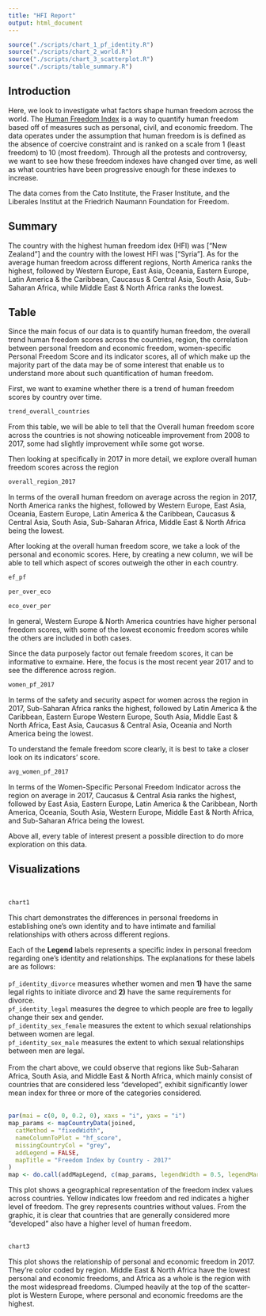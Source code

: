```yaml
---
title: "HFI Report"
output: html_document
---
```


```r
source("./scripts/chart_1_pf_identity.R")
source("./scripts/chart_2_world.R")
source("./scripts/chart_3_scatterplot.R")
source("./scripts/table_summary.R")
```

## Introduction
Here, we look to investigate what factors shape human freedom across the world. The [Human Freedom Index](https://www.kaggle.com/gsutters/the-human-freedom-index) is a way to quantify human freedom based off of measures such as personal, civil, and economic freedom. The data operates under the assumption that human freedom is is defined as the absence of coercive constraint and is ranked on a scale from 1 (least freedom) to 10 (most freedom). Through all the protests and controversy, we want to see how these freedom indexes have changed over time, as well as what countries have been progressive enough for these indexes to increase.

The data comes from the Cato Institute, the Fraser Institute, and the Liberales Institut at the Friedrich Naumann Foundation for Freedom.

## Summary
The country with the highest human freedom idex (HFI) was ["New Zealand"] and the country with the lowest HFI was ["Syria"]. As for the average human freedom across different regions, North America ranks the highest, followed by Western Europe, East Asia, Oceania, 
Eastern Europe, Latin America & the Caribbean, Caucasus & Central Asia, South Asia, Sub-Saharan Africa, while Middle East & North Africa ranks the lowest. 

## Table
Since the main focus of our data is to quantify human freedom, the overall trend human freedom scores across the countries, region, the correlation between personal freedom and economic freedom, women-specific Personal Freedom Score and its indicator scores, all of which make up the majority part of the data may be of some interest that enable us to understand more about such quantification of human freedom.  

First, we want to examine whether there is a trend of human freedom scores by country over time.  
```r
trend_overall_countries
```
From this table, we will be able to tell that the Overall human freedom score across the countries is not showing noticeable improvement from 2008 to 2017, some had slightly improvement while some got worse.  

Then looking at specifically in 2017 in more detail, we explore overall human freedom scores across the region  
```r
overall_region_2017
```
In terms of the overall human freedom on average across the region in 2017,
North America ranks the highest, followed by Western Europe, East Asia, Oceania, Eastern Europe, Latin America & the Caribbean, Caucasus & Central Asia, South Asia, Sub-Saharan Africa, Middle East & North Africa being the lowest.  

After looking at the overall human freedom score, we take a look of the personal and economic scores. Here, by creating a new column, we will be able to tell which aspect of scores outweigh the other in each country.  
```r
ef_pf

per_over_eco

eco_over_per
```
In general, Western Europe & North America countries have higher personal freedom scores, with some of the lowest economic freedom scores while the others are included in both cases.    

Since the data purposely factor out female freedom scores, it can be informative to exmaine. Here, the focus is the most recent year 2017 and to see the difference across region.  
```r
women_pf_2017
```
In terms of the safety and security aspect for women across the region in 2017, Sub-Saharan Africa ranks the highest, followed by Latin America & the Caribbean, Eastern Europe Western Europe, South Asia, Middle East & North Africa, East Asia, Caucasus & Central Asia, Oceania and North America being the lowest.  

To understand the female freedom score clearly, it is best to take a closer look on its indicators' score.  
```r
avg_women_pf_2017
```
In terms of the Women-Specific Personal Freedom Indicator across the region on average in 2017, Caucasus & Central Asia ranks the highest, followed by East Asia, Eastern Europe, Latin America & the Caribbean, North America, Oceania, South Asia, Western Europe, Middle East & North Africa, and Sub-Saharan Africa being the lowest.  

Above all, every table of interest present a possible direction to do more exploration on this data.

## Visualizations
<br>
```r
chart1
```

This chart demonstrates the differences in personal freedoms in establishing one’s own identity and to have intimate and familial relationships with others across different
regions.

Each of the **Legend** labels represents a specific index in personal freedom regarding one's identity and relationships. The explanations for these labels are as follows:
<br>
<br>
`pf_identity_divorce` measures whether women and men **1)** have the same legal
rights to initiate divorce and **2)** have the same requirements for divorce.
<br>
`pf_identity_legal` measures the degree to which people are free to legally
change their sex and gender.
<br>
`pf_identity_sex_female` measures the extent to which sexual relationships
between women are legal.
<br>
`pf_identity_sex_male` measures the extent to which sexual relationships
between men are legal.
<br>
<br>
From the chart above, we could observe that regions like Sub-Saharan Africa, South Asia, and Middle East & North Africa, which mainly consist of countries that are considered less "developed", exhibit significantly lower mean index for three or more of the categories considered.
<br>
<br>


```r
par(mai = c(0, 0, 0.2, 0), xaxs = "i", yaxs = "i")
map_params <- mapCountryData(joined,
  catMethod = "fixedWidth",
  nameColumnToPlot = "hf_score",
  missingCountryCol = "grey",
  addLegend = FALSE,
  mapTitle = "Freedom Index by Country - 2017"
)
map <- do.call(addMapLegend, c(map_params, legendWidth = 0.5, legendMar = 2))
```

This plot shows a geographical representation of the freedom index values across countries. Yellow indicates low freedom and red indicates a higher level of freedom. The grey represents countries without values. From the graphic, it is clear that countries that are generally considered more "developed" also have a higher level of human freedom. 
<br>
<br>

```r
chart3
```

This plot shows the relationship of personal and economic freedom in 2017. They're color coded by region. Middle East & North Africa have the lowest personal and economic freedoms, and Africa as a whole is the region with the most widespread freedoms. Clumped heavily at the top of the scatter-plot is Western Europe, where personal and economic freedoms are the highest.
